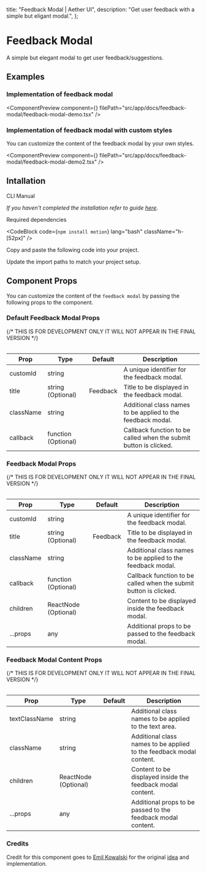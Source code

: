   title: "Feedback Modal | Aether UI",
  description: "Get user feedback with a simple but eligant modal.",
};


# Feedback Modal

A simple but elegant modal to get user feedback/suggestions.

## Examples

### Implementation of feedback modal

<ComponentPreview
  component={<FeedbackModalDemo />}
  filePath="src/app/docs/feedback-modal/feedback-modal-demo.tsx"
/>

### Implementation of feedback modal with custom styles

You can customize the content of the feedback modal by your own styles.

<ComponentPreview
  component={<FeedbackModalDemo2 />}
  filePath="src/app/docs/feedback-modal/feedback-modal-demo2.tsx"
/>

## Intallation

<Tabs defaultValue="cli">

<TabsList>
  <TabsTrigger value="cli">CLI</TabsTrigger>
  <TabsTrigger value="manual">Manual</TabsTrigger>
</TabsList>

<TabsContent value="cli">

<InstallationCli value="feedback-modal" />

</TabsContent>

<TabsContent value="manual">

<Steps>

<Step> _If you haven't completed the installation refer to guide [here](/docs/installation)._</Step>

<Step>Required dependencies</Step>

<CodeBlock code={`npm install motion`} lang="bash" className="h-[52px]" />

<Step>Copy and paste the following code into your project.</Step>

<CodeBlock filePath="src/content/feedback-modal.tsx" />

<Step>Update the import paths to match your project setup.</Step>

</Steps>

</TabsContent>

</Tabs>

## Component Props

You can customize the content of the `feedback modal` by passing the following props to the component.

### Default Feedback Modal Props

<Table data={{
  headers: ["Prop", "Type", "Default", "Description"],
  rows: [
    ["customId", "string", "", "A unique identifier for the feedback modal."],
    ["title", "string (Optional)", "Feedback", "Title to be displayed in the feedback modal."],
    ["className", "string", "", "Additional class names to be applied to the feedback modal."],
    ["callback", "function (Optional)", "", "Callback function to be called when the submit button is clicked."],
  ],
}}>
{/* THIS IS FOR DEVELOPMENT ONLY IT WILL NOT APPEAR IN THE FINAL VERSION */}

| Prop      | Type                | Default  | Description                                                       |
| --------- | ------------------- | -------- | ----------------------------------------------------------------- |
| customId  | string              |          | A unique identifier for the feedback modal.                       |
| title     | string (Optional)   | Feedback | Title to be displayed in the feedback modal.                      |
| className | string              |          | Additional class names to be applied to the feedback modal.       |
| callback  | function (Optional) |          | Callback function to be called when the submit button is clicked. |

</Table>

### Feedback Modal Props

<Table data={{
  headers: ["Prop", "Type", "Default", "Description"],
  rows: [
    ["customId", "string", "", "A unique identifier for the feedback modal."],
    ["title", "string (Optional)", "Feedback", "Title to be displayed in the feedback modal."],
    ["className", "string", "", "Additional class names to be applied to the feedback modal."],
    ["callback", "function (Optional)", "", "Callback function to be called when the submit button is clicked."],
    ["children", "ReactNode (Optional)", "", "Content to be displayed inside the feedback modal."],
    ["...props", "any", "", "Additional props to be passed to the feedback modal."],
  ],
}}>
{/* THIS IS FOR DEVELOPMENT ONLY IT WILL NOT APPEAR IN THE FINAL VERSION */}

| Prop      | Type                 | Default  | Description                                                       |
| --------- | -------------------- | -------- | ----------------------------------------------------------------- |
| customId  | string               |          | A unique identifier for the feedback modal.                       |
| title     | string (Optional)    | Feedback | Title to be displayed in the feedback modal.                      |
| className | string               |          | Additional class names to be applied to the feedback modal.       |
| callback  | function (Optional)  |          | Callback function to be called when the submit button is clicked. |
| children  | ReactNode (Optional) |          | Content to be displayed inside the feedback modal.                |
| ...props  | any                  |          | Additional props to be passed to the feedback modal.              |

</Table>

### Feedback Modal Content Props

<Table data={{
  headers: ["Prop", "Type", "Default", "Description"],
  rows: [
    ["textClassName", "string", "", "Additional class names to be applied to the text area."],
    ["className", "string", "", "Additional class names to be applied to the feedback modal content."],
    ["children", "ReactNode (Optional)", "", "Content to be displayed inside the feedback modal content."],
    ["...props", "any", "", "Additional props to be passed to the feedback modal content."],
  ],
}}>
{/* THIS IS FOR DEVELOPMENT ONLY IT WILL NOT APPEAR IN THE FINAL VERSION */}

| Prop          | Type                 | Default | Description                                                         |
| ------------- | -------------------- | ------- | ------------------------------------------------------------------- |
| textClassName | string               |         | Additional class names to be applied to the text area.              |
| className     | string               |         | Additional class names to be applied to the feedback modal content. |
| children      | ReactNode (Optional) |         | Content to be displayed inside the feedback modal content.          |
| ...props      | any                  |         | Additional props to be passed to the feedback modal content.        |

</Table>

### Credits

Credit for this component goes to [Emil Kowalski](https://x.com/emilkowalski_) for the original [idea](https://x.com/emilkowalski_/status/1909591581109207231) and implementation.
